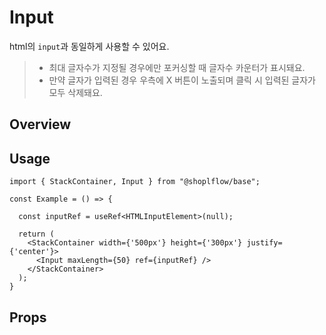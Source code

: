
<Meta of={InputStories} />

# Input
html의 `input`과 동일하게 사용할 수 있어요.

> - 최대 글자수가 지정될 경우에만 포커싱할 때 글자수 카운터가 표시돼요.
> - 만약 글자가 입력된 경우 우측에 X 버튼이 노출되며 클릭 시 입력된 글자가 모두 삭제돼요.


## Overview
<Canvas of={InputStories.Playground} />

## Usage
```tsx
import { StackContainer, Input } from "@shoplflow/base";

const Example = () => {

  const inputRef = useRef<HTMLInputElement>(null);

  return (
    <StackContainer width={'500px'} height={'300px'} justify={'center'}>
      <Input maxLength={50} ref={inputRef} />
    </StackContainer>
  );
}
```

## Props
<Controls of={InputStories.Playground} />
